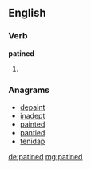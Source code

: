 ==English==

===Verb===
'''patined'''

# {{past of|[[patine]]}}

===Anagrams===
* [[depaint#English|depaint]]
* [[inadept#English|inadept]]
* [[painted#English|painted]]
* [[pantied#English|pantied]]
* [[tenidap#English|tenidap]]

[[de:patined]]
[[mg:patined]]